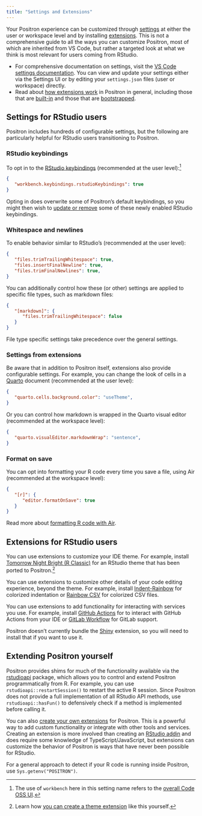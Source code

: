 ```yaml
---
title: "Settings and Extensions"
---
```


Your Positron experience can be customized through [settings](#settings-for-rstudio-users) at either the user or workspace level and by installing [extensions](#extensions-for-rstudio-users).
This is not a comprehensive guide to all the ways you can customize Positron, most of which are inherited from VS Code, but rather a targeted look at what we think is most relevant for users coming from RStudio.

- For comprehensive documentation on settings, visit the [VS Code settings documentation](https://code.visualstudio.com/docs/configure/settings). You can view and update your settings either via the Settings UI or by editing your `settings.json` files (user or workspace) directly.
- Read about [how extensions work](extensions.qmd) in Positron in general, including those that are [built-in](extensions.qmd#built-in-extensions) and those that are [bootstrapped](extensions.qmd#bootstrapped-extensions).


## Settings for RStudio users

Positron includes hundreds of configurable settings, but the following are particularly helpful for RStudio users transitioning to Positron.

### RStudio keybindings

To opt in to the [RStudio keybindings](migrate-rstudio-keybindings.qmd) (recommended at the user level):[^1]

[^1]: The use of `workbench` here in this setting name refers to the [overall Code OSS UI](https://code.visualstudio.com/api/extension-capabilities/extending-workbench).

```json
{
   "workbench.keybindings.rstudioKeybindings": true
}
```

Opting in does overwrite some of Positron's default keybindings, so you might then wish to [update or remove](keyboard-shortcuts.qmd#custom-shortcuts) some of these newly enabled RStudio keybindings.

### Whitespace and newlines

To enable behavior similar to RStudio's (recommended at the user level):

```json
{
   "files.trimTrailingWhitespace": true,
   "files.insertFinalNewline": true,
   "files.trimFinalNewlines": true,
}
```

You can additionally control how these (or other) settings are applied to specific file types, such as markdown files:

```json
{
   "[markdown]": {
      "files.trimTrailingWhitespace": false
   }
}
```

File type specific settings take precedence over the general settings.

### Settings from extensions

Be aware that in addition to Positron itself, extensions also provide configurable settings. For example, you can change the look of cells in a [Quarto](quarto.qmd) document (recommended at the user level):

```json
{
   "quarto.cells.background.color": "useTheme",
}
```

Or you can control how markdown is wrapped in the Quarto visual editor (recommended at the workspace level):

```json
{
   "quarto.visualEditor.markdownWrap": "sentence",
}
```

### Format on save

You can opt into formatting your R code every time you save a file, using Air (recommended at the workspace level):

```json
{
   "[r]": {
      "editor.formatOnSave": true
   }
}
```

Read more about [formatting R code with Air](migrate-rstudio-code.qmd#formatting-r-code-with-air).

## Extensions for RStudio users

You can use extensions to customize your IDE theme. For example, install [Tomorrow Night Bright (R Classic)](https://open-vsx.org/extension/gvelasq/tomorrow-night-bright-r-classic) for an RStudio theme that has been ported to Positron.[^2]

[^2]: Learn how [you can create a theme extension](https://ivelasq.rbind.io/blog/positron-theme/) like this yourself.

You can use extensions to customize other details of your code editing experience, beyond the theme. For example, install [Indent-Rainbow](https://open-vsx.org/extension/oderwat/indent-rainbow) for colorized indentation or [Rainbow CSV](https://open-vsx.org/extension/mechatroner/rainbow-csv) for colorized CSV files.

You can use extensions to add functionality for interacting with services you use. For example, install [GitHub Actions](https://open-vsx.org/extension/GitHub/vscode-github-actions) for to interact with GitHub Actions from your IDE or [GitLab Workflow](https://open-vsx.org/extension/GitLab/gitlab-workflow) for GitLab support.

:::{.callout-note}
Positron doesn't currently bundle the [Shiny](https://open-vsx.org/extension/posit/shiny) extension, so you will need to install that if you want to use it.
:::

## Extending Positron yourself

Positron provides shims for much of the functionality available via the [rstudioapi](https://rstudio.github.io/rstudioapi/) package, which allows you to control and extend Positron programmatically from R. For example, you can use `rstudioapi::restartSession()` to restart the active R session. Since Positron does not provide a full implementation of all RStudio API methods, use `rstudioapi::hasFun()` to defensively check if a method is implemented before calling it.

You can also [create your own extensions](extension-development.qmd) for Positron. This is a powerful way to add custom functionality or integrate with other tools and services. Creating an extension is more involved than creating an [RStudio addin](https://docs.posit.co/ide/user/ide/guide/productivity/add-ins.html) and does require some knowledge of TypeScript/JavaScript, but extensions can customize the behavior of Positron is ways that have never been possible for RStudio.

For a general approach to detect if your R code is running inside Positron, use `Sys.getenv("POSITRON")`.
